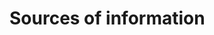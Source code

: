 # Sources of information

<div id="refs"></div>

\setlength{\parindent}{0in} 
\setlength{\leftskip}{0in} 
\setlength{\parskip}{4pt}